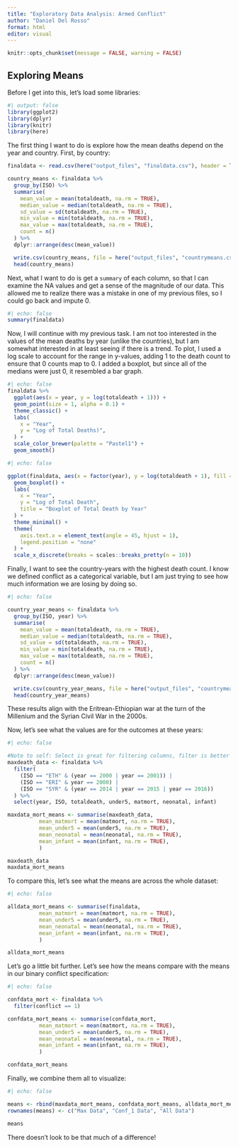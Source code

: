 ```yaml
---
title: "Exploratory Data Analysis: Armed Conflict"
author: "Daniel Del Rosso"
format: html
editor: visual
---
```


```r
knitr::opts_chunk$set(message = FALSE, warning = FALSE)
```

## Exploring Means

Before I get into this, let's load some libraries:

```r
#| output: false
library(ggplot2)
library(dplyr)
library(knitr)
library(here)

```

The first thing I want to do is explore how the mean deaths depend on the year and country. First, by country:

```r

finaldata <- read.csv(here("output_files", "finaldata.csv"), header = TRUE)

country_means <- finaldata %>%
  group_by(ISO) %>%
  summarise(
    mean_value = mean(totaldeath, na.rm = TRUE),
    median_value = median(totaldeath, na.rm = TRUE),
    sd_value = sd(totaldeath, na.rm = TRUE),
    min_value = min(totaldeath, na.rm = TRUE),
    max_value = max(totaldeath, na.rm = TRUE),
    count = n() 
  ) %>%
  dplyr::arrange(desc(mean_value))

  write.csv(country_means, file = here("output_files", "countrymeans.csv"), row.names = FALSE) 
  head(country_means)
```

Next, what I want to do is get a `summary` of each column, so that I can examine the NA values and get a sense of the magnitude of our data. This allowed me to realize there was a mistake in one of my previous files, so I could go back and impute 0.

```r
#| echo: false
summary(finaldata)
```

Now, I will continue with my previous task. I am not too interested in the values of the mean deaths by year (unlike the countries), but I am somewhat interested in at least seeing if there is a trend. To plot, I used a log scale to account for the range in y-values, adding 1 to the death count to ensure that 0 counts map to 0. I added a boxplot, but since all of the medians were just 0, it resembled a bar graph.

```r
#| echo: false
finaldata %>%
  ggplot(aes(x = year, y = log(totaldeath + 1))) +
  geom_point(size = 1, alpha = 0.1) +
  theme_classic() +
  labs(
    x = "Year",
    y = "Log of Total Deaths)",
  ) +
  scale_color_brewer(palette = "Pastel1") +
  geom_smooth()

```

```r
#| echo: false

ggplot(finaldata, aes(x = factor(year), y = log(totaldeath + 1), fill = factor(year))) +
  geom_boxplot() +
  labs(
    x = "Year",
    y = "Log of Total Death",
    title = "Boxplot of Total Death by Year"
  ) +
  theme_minimal() +
  theme(
    axis.text.x = element_text(angle = 45, hjust = 1),  
    legend.position = "none"  
  ) +
  scale_x_discrete(breaks = scales::breaks_pretty(n = 10)) 
```

Finally, I want to see the country-years with the highest death count. I know we defined conflict as a categorical variable, but I am just trying to see how much information we are losing by doing so.

```r
#| echo: false

country_year_means <- finaldata %>%
  group_by(ISO, year) %>%
  summarise(
    mean_value = mean(totaldeath, na.rm = TRUE),
    median_value = median(totaldeath, na.rm = TRUE),
    sd_value = sd(totaldeath, na.rm = TRUE),
    min_value = min(totaldeath, na.rm = TRUE),
    max_value = max(totaldeath, na.rm = TRUE),
    count = n() 
  ) %>%
  dplyr::arrange(desc(mean_value))

  write.csv(country_year_means, file = here("output_files", "countrymeans.csv"), row.names = FALSE) 
  head(country_year_means)
```

These results align with the Eritrean-Ethiopian war at the turn of the Millenium and the Syrian Civil War in the 2000s.

Now, let's see what the values are for the outcomes at these years:

```r
#| echo: false

#Note to self: Select is great for filtering columns, filter is better for filtering rows
maxdeath_data <- finaldata %>%
  filter(
    (ISO == "ETH" & (year == 2000 | year == 2001)) |
    (ISO == "ERI" & year == 2000) |
    (ISO == "SYR" & (year == 2014 | year == 2015 | year == 2016))
  ) %>%
  select(year, ISO, totaldeath, under5, matmort, neonatal, infant) 

maxdata_mort_means <- summarise(maxdeath_data, 
          mean_matmort = mean(matmort, na.rm = TRUE),
          mean_under5 = mean(under5, na.rm = TRUE),
          mean_neonatal = mean(neonatal, na.rm = TRUE),
          mean_infant = mean(infant, na.rm = TRUE),
          )

maxdeath_data
maxdata_mort_means
```

To compare this, let's see what the means are across the whole dataset:

```r
#| echo: false

alldata_mort_means <- summarise(finaldata, 
          mean_matmort = mean(matmort, na.rm = TRUE),
          mean_under5 = mean(under5, na.rm = TRUE),
          mean_neonatal = mean(neonatal, na.rm = TRUE),
          mean_infant = mean(infant, na.rm = TRUE),
          )

alldata_mort_means
```

Let's go a little bit further. Let's see how the means compare with the means in our binary conflict specification:

```r
#| echo: false

confdata_mort <- finaldata %>%
  filter(conflict == 1)

confdata_mort_means <- summarise(confdata_mort, 
          mean_matmort = mean(matmort, na.rm = TRUE),
          mean_under5 = mean(under5, na.rm = TRUE),
          mean_neonatal = mean(neonatal, na.rm = TRUE),
          mean_infant = mean(infant, na.rm = TRUE),
          )

confdata_mort_means
```

Finally, we combine them all to visualize:

```r
#| echo: false

means <- rbind(maxdata_mort_means, confdata_mort_means, alldata_mort_means)
rownames(means) <- c("Max Data", "Conf_1 Data", "All Data")

means
```

There doesn't look to be that much of a difference!
